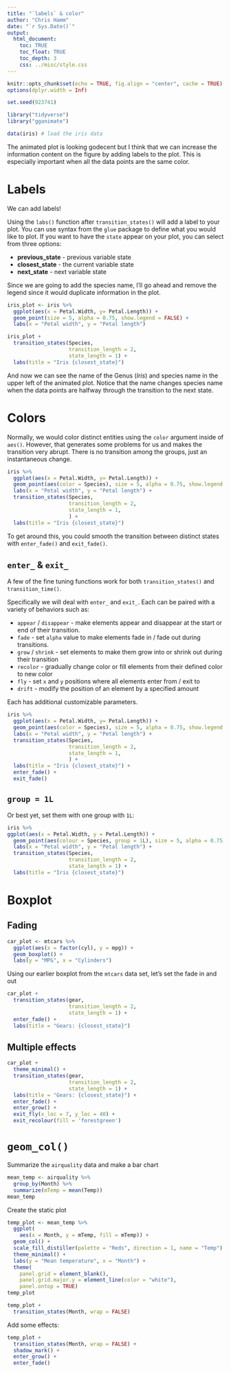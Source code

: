 ```yaml
---
title: "`labels` & color"
author: "Chris Hamm"
date: "`r Sys.Date()`"
output: 
  html_document:
    toc: TRUE
    toc_float: TRUE
    toc_depth: 3
    css: ../misc/style.css
---
```



```r
knitr::opts_chunk$set(echo = TRUE, fig.align = "center", cache = TRUE)
options(dplyr.width = Inf)
```


```r
set.seed(923741)

library("tidyverse")
library("gganimate")
```


```r
data(iris) # load the iris data
```


The animated plot is looking godecent but I think that we can increase the information content on the figure by adding labels to the plot. This is especially important when all the data points are the same color.


# Labels
We can add labels!

Using the `labs()` function after `transition_states()` will add a label to your plot. You can use syntax from the `glue` package to define what you would like to plot. If you want to have the `state` appear on your plot, you can select from three options:

  - **previous_state** - previous variable state
  - **closest_state** - the current variable state
  - **next_state** - next variable state

Since we are going to add the species name, I'll go ahead and remove the legend since it would duplicate information in the plot.

```r
iris_plot <- iris %>% 
  ggplot(aes(x = Petal.Width, y= Petal.Length)) +
  geom_point(size = 5, alpha = 0.75, show.legend = FALSE) +
  labs(x = "Petal width", y = "Petal length")

iris_plot +
  transition_states(Species,
                    transition_length = 2, 
                    state_length = 1) +
  labs(title = "Iris {closest_state}")
```


And now we can see the name of the Genus (*Iris*) and species name in the upper left of the animated plot. Notice that the name changes species name when the data points are halfway through the transition to the next state. 


# Colors 

Normally, we would color distinct entities using the `color` argument inside of `aes()`. However, that generates some problems for us and makes the transition very abrupt. There is no transition among the groups, just an instantaneous change.


```r
iris %>% 
  ggplot(aes(x = Petal.Width, y= Petal.Length)) +
  geom_point(aes(color = Species), size = 5, alpha = 0.75, show.legend = FALSE) +
  labs(x = "Petal width", y = "Petal length") +
  transition_states(Species,
                    transition_length = 2, 
                    state_length = 1,
                    ) +
  labs(title = "Iris {closest_state}")
```


To get around this, you could smooth the transition between distinct states with `enter_fade()` and `exit_fade()`.

## `enter_` & `exit_`

A few of the fine tuning functions work for both `transition_states()` and `transition_time()`. 

Specifically we will deal with `enter_` and `exit_`. Each can be paired with a variety of behaviors such as:

  - `appear` / `disappear` - make elements appear and disappear at the start or end of their transition.
  - `fade` - set `alpha` value to make elements fade in / fade out during transitions.
  - `grow` / `shrink` - set elements to make them grow into or shrink out during their transition
  - `recolor` - gradually change color or fill elements from their defined color to new color
  - `fly` - set `x` and `y` positions where all elements enter from / exit to
  - `drift` - modify the position of an element by a specified amount

Each has additional customizable parameters. 


```r
iris %>% 
  ggplot(aes(x = Petal.Width, y= Petal.Length)) +
  geom_point(aes(color = Species), size = 5, alpha = 0.75, show.legend = FALSE) +
  labs(x = "Petal width", y = "Petal length") +
  transition_states(Species,
                    transition_length = 2, 
                    state_length = 1,
                    ) +
  labs(title = "Iris {closest_state}") +
  enter_fade() +
  exit_fade()
```


## `group = 1L`

Or best yet, set them with one group with `1L`:
```r
iris %>% 
ggplot(aes(x = Petal.Width, y = Petal.Length)) + 
  geom_point(aes(colour = Species, group = 1L), size = 5, alpha = 0.75, show.legend = FALSE) +
  labs(x = "Petal width", y = "Petal length") +
  transition_states(Species,
                    transition_length = 2,
                    state_length = 1) +
  labs(title = "Iris {closest_state}")
```


# Boxplot 

## Fading

```r
car_plot <- mtcars %>% 
  ggplot(aes(x = factor(cyl), y = mpg)) +
  geom_boxplot() +
  labs(y = "MPG", x = "Cylinders")
```

Using our earlier boxplot from the `mtcars` data set, let's set the fade in and out
```r
car_plot +
  transition_states(gear, 
                    transition_length = 2, 
                    state_length = 1) +
  enter_fade() +
  labs(title = "Gears: {closest_state}")
```


## Multiple effects

```r
car_plot + 
  theme_minimal() +
  transition_states(gear, 
                    transition_length = 2, 
                    state_length = 1) +
  labs(title = "Gears: {closest_state}") +
  enter_fade() + 
  enter_grow() +
  exit_fly(x_loc = 7, y_loc = 40) + 
  exit_recolour(fill = 'forestgreen')
```


# `geom_col()`

Summarize the `airquality` data and make a bar chart

```r
mean_temp <- airquality %>% 
  group_by(Month) %>% 
  summarize(mTemp = mean(Temp))
mean_temp
```

Create the static plot
```r
temp_plot <- mean_temp %>% 
  ggplot(
    aes(x = Month, y = mTemp, fill = mTemp)) +
  geom_col() +
  scale_fill_distiller(palette = "Reds", direction = 1, name = "Temp") +
  theme_minimal() +
  labs(y = "Mean temperature", x = "Month") +
  theme(
    panel.grid = element_blank(),
    panel.grid.major.y = element_line(color = "white"),
    panel.ontop = TRUE)
temp_plot
```


```r
temp_plot +
  transition_states(Month, wrap = FALSE)
```


Add some effects:
```r
temp_plot +
  transition_states(Month, wrap = FALSE) +
  shadow_mark() +
  enter_grow() + 
  enter_fade()
```

